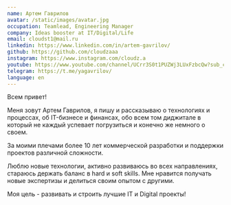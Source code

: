 ```yaml
---
name: Артем Гаврилов
avatar: /static/images/avatar.jpg
occupation: Teamlead, Engineering Manager
company: Ideas booster at IT/Digital/Life
email: cloudst1@mail.ru
linkedin: https://www.linkedin.com/in/artem-gavrilov/
github: https://github.com/cloudzaaa
instagram: https://www.instagram.com/cloudz.a
youtube: https://www.youtube.com/channel/UCrr3S0t1PUZWj3LUxFzbcQw?sub_confirmation=1
telegram: https://t.me/yagavrilov/
language: en
---
```


Всем привет!

Меня зовут Артем Гаврилов, я пишу и рассказываю о технологиях и процессах, об IT-бизнесе и финансах, обо всем том диджитале в который не каждый успевает погрузиться и конечно же немного о своем.

За моими плечами более 10 лет коммерческой разработки и поддержки проектов различной сложности.

Люблю новые технологии, активно развиваюсь во всех направлениях, стараюсь держать баланс в hard и soft skills.
Мне нравится получать новые экспертизы и делиться своим опытом с другими.

Моя цель - развивать и строить лучшие IT и Digital проекты!